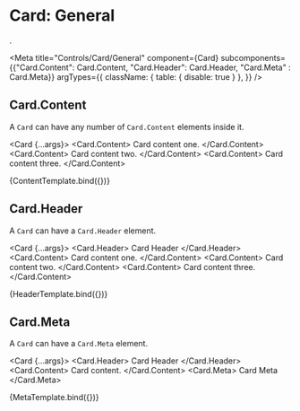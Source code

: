 
# Card: General
.

<Meta 
  title="Controls/Card/General" 
  component={Card}
  subcomponents={{"Card.Content": Card.Content, "Card.Header": Card.Header, "Card.Meta" : Card.Meta}}
  argTypes={{
    className: { table: { disable: true } },
  }}
/>

## Card.Content 

A `Card` can have any number of `Card.Content` elements inside it.

<Card {...args}>
  <Card.Content>
    Card content one.
  </Card.Content>
  <Card.Content>
    Card content two.
  </Card.Content>
  <Card.Content>
    Card content three.
  </Card.Content>
</Card>  

<Canvas>
  <Story
    name="Card.Content"
    args={{ }}>
    {ContentTemplate.bind({})}
  </Story>
</Canvas>

## Card.Header

A `Card` can have a `Card.Header` element.

<Card {...args}>
  <Card.Header>
    Card Header
  </Card.Header>
  <Card.Content>
    Card content one.
  </Card.Content>
  <Card.Content>
    Card content two.
  </Card.Content>
  <Card.Content>
    Card content three.
  </Card.Content>
</Card>  

<Canvas>
  <Story
    name="Card.Header"
    args={{ }}>
    {HeaderTemplate.bind({})}
  </Story>
</Canvas>

## Card.Meta

A `Card` can have a `Card.Meta` element.

<Card {...args}>
  <Card.Header>
    Card Header
  </Card.Header>
  <Card.Content>
    Card content.
  </Card.Content>
  <Card.Meta>
    Card Meta
  </Card.Meta>  
</Card>  

<Canvas>
  <Story
    name="Card.Meta"
    args={{ }}>
    {MetaTemplate.bind({})}
  </Story>
</Canvas>
